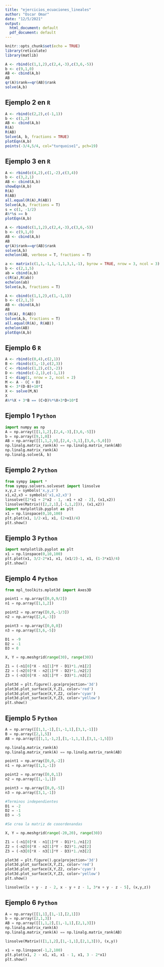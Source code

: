 ```yaml
---
title: "ejercicios_ecuaciones_lineales"
author: "Oscar Omar"
date: "12/5/2021"
output:
  html_document: default
  pdf_document: default
---
```


```r
knitr::opts_chunk$set(echo = TRUE)
library(reticulate)
library(matlib)
```

```r
A <- rbind(c(1,1,2),c(2,4,-3),c(3,6,-5))
b <- c(9,1,0)
AB <- cbind(A,b)
AB
qr(A)$rank==qr(AB)$rank
solve(A,b)
```
## Ejemplo 2 en `R`
```r
A <- rbind(c(2,2),c(-1,1))
b <- c(1,2)
AB <- cbind(A,b)
R(A)
R(AB)
Solve(A, b, fractions = TRUE)
plotEqn(A,b)
points(-3/4,5/4, col="turquoise1", pch=19)
```
## Ejemplo 3 en `R`

```r
A <- rbind(c(4,2),c(1,-2),c(3,4))
b <- c(3,2,1)
AB <- cbind(A,b)
showEqn(A,b)
R(A)
R(AB)
all.equal(R(A),R(AB))
Solve(A,b, fractions = T)
s = c(1, -1/2)
A%*%s == b
plotEqn(A,b)
```

```r
A <- rbind(c(1,1,2),c(2,4,-3),c(3,6,-5))
b <- c(9,1,0)
AB <- cbind(A,b)
AB
qr(A)$rank==qr(AB)$rank
solve(A,b)
echelon(AB, verbose = T, fractions = T)
```

```r
a <- matrix(c(1,1,-1,1,-1,1,3,1,-1), byrow = TRUE, nrow = 3, ncol = 3)
b <- c(2,1,5)
ab = cbind(a,b)
c(R(a),R(ab))
echelon(ab)
Solve(a,b, fractions = T)
```

```r
A <- cbind(c(1,1,2),c(1,-1,1))
b <- c(2,1,3)
AB <- cbind(A,b)
AB
c(R(A), R(AB))
Solve(A,b, fractions = T)
all.equal(R(A), R(AB))
echelon(AB)
plotEqn(A,b)
```
## Ejemplo 6 `R`
```r
A <- rbind(c(0,4),c(2,1))
B <- rbind(c(1,-1),c(2,3))
C <- rbind(c(1,2),c(3,-2))
D <- rbind(c(-2,1),c(-1,1))
I <- diag(1, nrow = 2, ncol = 2)
M <- A - (C + D)
N <- 3*(D-B)+10*I
X <- solve(M,N)
X
A%*%X + 3*B == (C+D)%*%X+3*D+10*I
```

## Ejemplo 1 `Python`
```python
import numpy as np
A = np.array([[1,1,2],[2,4,-3],[3,6,-5]])
b = np.array([9,1,0])
AB = np.array([[1,1,2,9],[2,4,-3,1],[3,6,-5,0]])
np.linalg.matrix_rank(A) == np.linalg.matrix_rank(AB)
np.linalg.matrix_rank(A)
np.linalg.solve(A, b)
```

## Ejemplo 2 `Python`
```python
from sympy import *
from sympy.solvers.solveset import linsolve
x,y,z = symbols('x,y,z')
x1,x2,x3 = symbols('x1,x2,x3')
linsolve([2*x1 + 2*x2 - 1, -x1 + x2 - 2], (x1,x2))
linsolve(Matrix(([2,2,1],[-1,1,2])), (x1,x2))
import matplotlib.pyplot as plt
x1 = np.linspace(0,10,100)
plt.plot(x1, 1/2-x1, x1, (2+x1)/4)
plt.show()
```

## Ejemplo 3 `Python`
```python
import matplotlib.pyplot as plt
x1 = np.linspace(0,10,100)
plt.plot(x1, 3/2-2*x1, x1, (x1/2)-1, x1, (1-3*x1)/4)
plt.show()
```

## Ejemplo 4 `Python`
```python
from mpl_toolkits.mplot3d import Axes3D

point1 = np.array([0,0,9/2])
n1 = np.array([1,1,2])

point2 = np.array([0,0,-1/3])
n2 = np.array([2,4,-3])

point3 = np.array([0,0,0])
n3 = np.array([3,6,-5])

D1 = -9
D2 = -1
D3 = 0

X, Y = np.meshgrid(range(30), range(30))

Z1 = (-n1[0]*X - n1[1]*Y - D1)*1./n1[2]
Z2 = (-n2[0]*X - n2[1]*Y - D2)*1./n2[2]
Z3 = (-n3[0]*X - n3[1]*Y - D3)*1./n3[2]

plot3d = plt.figure().gca(projection='3d')
plot3d.plot_surface(X,Y,Z1, color='red')
plot3d.plot_surface(X,Y,Z2, color='cyan')
plot3d.plot_surface(X,Y,Z3, color='yellow')
plt.show()
```

## Ejemplo 5 `Python`
```python
A = np.array([[1,1,-1],[1,-1,1],[3,1,-1]])
B = np.array([2,1,5])
AB = np.array([[1,1,-1,2],[1,-1,1,1],[3,1,-1,5]])

np.linalg.matrix_rank(A)
np.linalg.matrix_rank(A) == np.linalg.matrix_rank(AB)

point1 = np.array([0,0,-2])
n1 = np.array([1,1,-1])

point2 = np.array([0,0,1])
n2 = np.array([1,-1,1])

point3 = np.array([0,0,-5])
n3 = np.array([3,1,-1])

#Terminos independientes
D1 = -2
D2 = -1
D3 = -5

#Se crea la matriz de cooordenandas

X, Y = np.meshgrid(range(-20,20), range(30))

Z1 = (-n1[0]*X - n1[1]*Y - D1)*1./n1[2]
Z2 = (-n2[0]*X - n2[1]*Y - D2)*1./n2[2]
Z3 = (-n3[0]*X - n3[1]*Y - D3)*1./n3[2]

plot3d = plt.figure().gca(projection='3d')
plot3d.plot_surface(X,Y,Z1, color='red')
plot3d.plot_surface(X,Y,Z2, color='cyan')
plot3d.plot_surface(X,Y,Z3, color='yellow')
plt.show()

linsolve([x + y - z - 2, x - y + z - 1, 3*x + y - z - 5], (x,y,z))

```

## Ejemplo 6 `Python`
```python
A = np.array([[1,1],[1,-1],[2,1]])
b = np.array([2,1,3])
AB = np.array([[1,1,2],[1,-1,1],[2,1,3]])
np.linalg.matrix_rank(A)
np.linalg.matrix_rank(A) == np.linalg.matrix_rank(AB)

linsolve(Matrix(([1,1,2],[1,-1,1],[2,1,3])), (x,y))

x1 = np.linspace(-1,2,100)
plt.plot(x1, 2 - x1, x1, x1 - 1, x1, 3 - 2*x1)
plt.show()
```